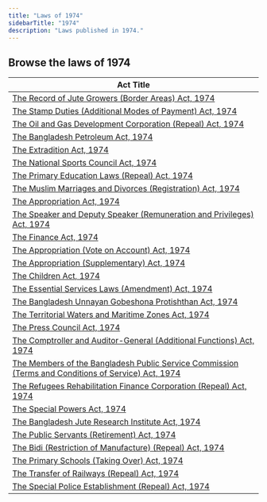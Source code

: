 ```yaml
---
title: "Laws of 1974"
sidebarTitle: "1974"
description: "Laws published in 1974."
---
```


## Browse the laws of 1974

| Act Title |
|-----------|
| [The Record of Jute Growers (Border Areas) Act, 1974](/laws/act-483) |
| [The Stamp Duties (Additional Modes of Payment) Act, 1974](/laws/act-482) |
| [The Oil and Gas Development Corporation (Repeal) Act, 1974](/laws/act-481) |
| [The Bangladesh Petroleum Act, 1974](/laws/act-480) |
| [The Extradition Act, 1974](/laws/act-479) |
| [The National Sports Council Act, 1974](/laws/act-478) |
| [The Primary Education Laws (Repeal) Act, 1974](/laws/act-477) |
| [The Muslim Marriages and Divorces (Registration) Act, 1974](/laws/act-476) |
| [The Appropriation Act, 1974](/laws/act-475) |
| [The Speaker and Deputy Speaker (Remuneration and Privileges) Act, 1974](/laws/act-474) |
| [The Finance Act, 1974](/laws/act-473) |
| [The Appropriation (Vote on Account) Act, 1974](/laws/act-472) |
| [The Appropriation (Supplementary) Act, 1974](/laws/act-471) |
| [The Children Act, 1974](/laws/act-470) |
| [The Essential Services Laws (Amendment) Act, 1974](/laws/act-469) |
| [The Bangladesh Unnayan Gobeshona Protishthan Act, 1974](/laws/act-468) |
| [The Territorial Waters and Maritime Zones Act, 1974](/laws/act-467) |
| [The Press Council Act, 1974](/laws/act-466) |
| [The Comptroller and Auditor-General (Additional Functions) Act, 1974](/laws/act-465) |
| [The Members of the Bangladesh Public Service Commission (Terms and Conditions of Service) Act, 1974](/laws/act-464) |
| [The Refugees Rehabilitation Finance Corporation (Repeal) Act, 1974](/laws/act-463) |
| [The Special Powers Act, 1974](/laws/act-462) |
| [The Bangladesh Jute Research Institute Act, 1974](/laws/act-461) |
| [The Public Servants (Retirement) Act, 1974](/laws/act-460) |
| [The Bidi (Restriction of Manufacture) (Repeal) Act, 1974](/laws/act-459) |
| [The Primary Schools (Taking Over) Act, 1974](/laws/act-458) |
| [The Transfer of Railways (Repeal) Act, 1974](/laws/act-457) |
| [The Special Police Establishment (Repeal) Act, 1974](/laws/act-456) |
